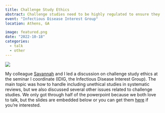 ```yaml
---
title: Challenge Study Ethics
abstract: Challenge studies need to be highly regulated to ensure they are beneficial rather than harmful. I led a discussion with one of my colleagues about some of these ethical issues.
event: "Infectious Disease Interest Group"
location: Athens, GA

image: featured.png
date: "2022-10-18"
categories:
  - talk
  - other
---
```


![](featured.PNG)

My colleague [Savannah](https://smhammerton.com) and I led a discussion on challenge study ethics at the seminar I coordinate (IDIG, the Infectious Disease Interest Group). The main topic was how to handle including unethical studies in systematic reviews, but we also discussed several other issues related to challenge studies. We only got through half of the powerpoint because we both love to talk, but the slides are embedded below or you can get them [here](pres.pdf) if you're interested.

<object data="pres.pdf" width="100%" height="800" title = "presentation slides" class="objectSet" type="application/pdf">
</object>
